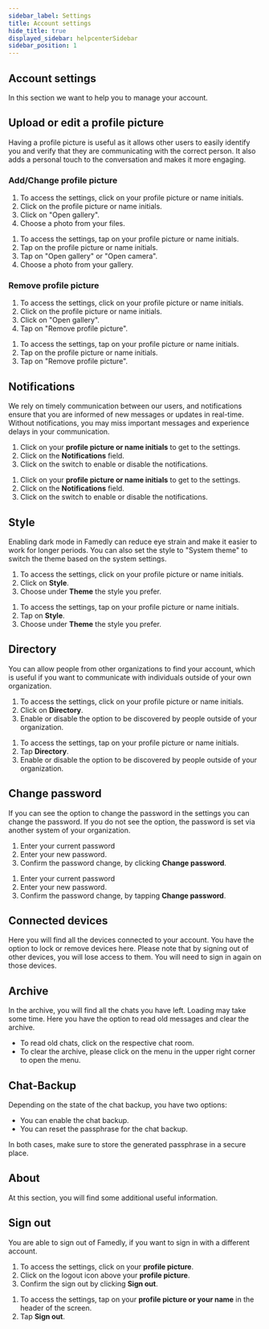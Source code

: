 ```yaml
---
sidebar_label: Settings
title: Account settings
hide_title: true
displayed_sidebar: helpcenterSidebar
sidebar_position: 1
---
```



<div class="hero hero--primary">
  <div class="container">
    <h2 class="hero__title">Account settings</h2>
    <p>In this section we want to help you to manage your account.</p>
  </div>
</div>


## Upload or edit a profile picture

Having a profile picture is useful as it allows other users to easily identify you and verify that they are communicating with the correct person. It also adds a personal touch to the conversation and makes it more engaging.

### Add/Change profile picture

<Tabs>
  <TabItem value="desktop" label="Desktop" default>
  <ol>
    <li>To access the settings, click on your profile picture or name initials.</li>
    <li>Click on the profile picture or name initials.</li>
    <li>Click on "Open gallery".</li>
    <li>Choose a photo from your files.</li>
  </ol>
  </TabItem>
  <TabItem value="mobile" label="Mobile">
  <ol>
    <li>To access the settings, tap on your profile picture or name initials.</li>
    <li>Tap on the profile picture or name initials.</li>
    <li>Tap on "Open gallery" or "Open camera".</li>
    <li>Choose a photo from your gallery.</li>
  </ol>
  </TabItem>
</Tabs>

### Remove profile picture

<Tabs>
  <TabItem value="desktop" label="Desktop" default>
  <ol>
    <li>To access the settings, click on your profile picture or name initials.</li>
    <li>Click on the profile picture or name initials.</li>
    <li>Click on "Open gallery".</li>
    <li>Tap on "Remove profile picture".</li>
  </ol>
  </TabItem>
  <TabItem value="mobile" label="Mobile">
  <ol>
    <li>To access the settings, tap on your profile picture or name initials.</li>
    <li>Tap on the profile picture or name initials.</li>
    <li>Tap on "Remove profile picture".</li>
  </ol>
  </TabItem>
</Tabs>

## Notifications

We rely on timely communication between our users, and notifications ensure that you are informed of new messages or updates in real-time. Without notifications, you may miss important messages and experience delays in your communication.

<Tabs>
  <TabItem value="desktop" label="Desktop" default>
  <ol>
    <li>Click on your <b>profile picture or name initials</b> to get to the settings.</li>
    <li>Click on the <b>Notifications</b> field.</li>
    <li>Click on the switch to enable or disable the notifications.</li>
  </ol>
  </TabItem>
  <TabItem value="mobile" label="Mobile">
  <ol>
    <li>Click on your <b>profile picture or name initials</b> to get to the settings.</li>
    <li>Click on the <b>Notifications</b> field.</li>
    <li>Click on the switch to enable or disable the notifications.</li>
  </ol>
  </TabItem>
</Tabs>


## Style

Enabling dark mode in Famedly can reduce eye strain and make it easier to work for longer periods. You can also set the style to "System theme" to switch the theme based on the system settings.

<Tabs>
  <TabItem value="desktop" label="Desktop" default>
  <ol>
    <li>To access the settings, click on your profile picture or name initials.</li>
    <li>Click on <b>Style</b>.</li>
    <li>Choose under <b>Theme</b> the style you prefer.</li>
  </ol>
  </TabItem>
  <TabItem value="mobile" label="Mobile">
  <ol>
    <li>To access the settings, tap on your profile picture or name initials.</li>
    <li>Tap on <b>Style</b>.</li>
    <li>Choose under <b>Theme</b> the style you prefer.</li>
  </ol>
  </TabItem>
</Tabs>

## Directory

You can allow people from other organizations to find your account, which is useful if you want to communicate with individuals outside of your own organization.

<Tabs>
  <TabItem value="desktop" label="Desktop" default>
  <ol>
    <li>To access the settings, click on your profile picture or name initials.</li>
    <li>Click on <b>Directory</b>.</li>
    <li>Enable or disable the option to be discovered by people outside of your organization.</li>
  </ol>
  </TabItem>
  <TabItem value="mobile" label="Mobile">
  <ol>
    <li>To access the settings, tap on your profile picture or name initials.</li>
    <li>Tap <b>Directory</b>.</li>
    <li>Enable or disable the option to be discovered by people outside of your organization.</li>
  </ol>
  </TabItem>
</Tabs>

## Change password

If you can see the option to change the password in the settings you can change the password. If you do not see the option, the password is set via another system of your organization.

<Tabs>
  <TabItem value="desktop" label="Desktop" default>
  <ol>
    <li>Enter your current password</li>
    <li>Enter your new password.</li>
    <li>Confirm the password change, by clicking <b>Change password</b>.</li>
  </ol>
  </TabItem>
  <TabItem value="mobile" label="Mobile">
  <ol>
    <li>Enter your current password</li>
    <li>Enter your new password.</li>
    <li>Confirm the password change, by tapping <b>Change password</b>.</li>
  </ol>
  </TabItem>
</Tabs>

## Connected devices

Here you will find all the devices connected to your account. You have the option to lock or remove devices here. Please note that by signing out of other devices, you will lose access to them. You will need to sign in again on those devices.

## Archive

In the archive, you will find all the chats you have left. Loading may take some time. Here you have the option to read old messages and clear the archive.

- To read old chats, click on the respective chat room.
- To clear the archive, please click on the menu in the upper right corner to open the menu.

## Chat-Backup

Depending on the state of the chat backup, you have two options:

- You can enable the chat backup.
- You can reset the passphrase for the chat backup.

In both cases, make sure to store the generated passphrase in a secure place.

## About

At this section, you will find some additional useful information.

## Sign out

You are able to sign out of Famedly, if you want to sign in with a different account.

<Tabs>
  <TabItem value="desktop" label="Desktop" default>
  <ol>
    <li>To access the settings, click on your <b>profile picture</b>.</li>
    <li>Click on the logout icon above your <b>profile picture</b>.</li>
    <li>Confirm the sign out by clicking <b>Sign out</b>.</li>
  </ol>
  </TabItem>
  <TabItem value="mobile" label="Mobile">
  <ol>
    <li>To access the settings, tap on your <b>profile picture or your name</b> in the header of the screen.</li>
    <li>Tap <b>Sign out</b>.</li>
  </ol>
  </TabItem>
</Tabs>